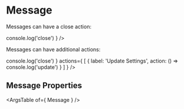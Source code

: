 

<Meta title="Controls/Message" component={Message} />

# Message 

<Canvas>
<Story name="default" args={{ }}>
    <Content>
        <Message message="This is some message." />
        <Message message="This is a success message." kind="success" />
        <Message message="This is a warning message." kind="warning" />
        <Message message="This is a danger message." kind="danger" />
        <Message title="Info" message="This is some message." />
        <Message title="Success" message="This is a success message." kind="success" />
        <Message title="Warning" message="This is a warning message." kind="warning" />
        <Message title="Issue" message="This is a danger message." kind="danger" />
    </Content>
</Story>
</Canvas>

Messages can have a close action:

<Canvas>
<Story name="close" args={{ }}>
    <Content>
        <Message message="This is some message." onClose={ () => console.log('close') } />
    </Content>
</Story>
</Canvas>

Messages can have additional actions:

<Canvas>
<Story name="actions" args={{ }}>
    <Content>
        <Message message="This is some message." onClose={ () => console.log('close') } actions={ [ { label: 'Update Settings', action: () => console.log('update') } ] } />
    </Content>
</Story>
</Canvas>

## Message Properties
<ArgsTable of={ Message } />

